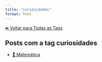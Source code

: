 ```yaml
---
title: "curiosidades"
format: html
---
```


[⬅ Voltar para Todas as Tags](../tags.qmd)

## Posts com a tag **curiosidades**

- [🧮 Matemática](/posts/matematica/index.html)
